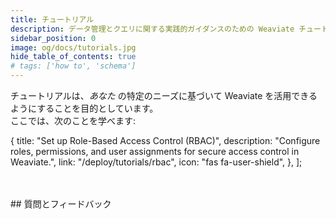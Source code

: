 ```yaml
---
title: チュートリアル
description: データ管理とクエリに関する実践的ガイダンスのための Weaviate チュートリアルを探索しましょう。
sidebar_position: 0
image: og/docs/tutorials.jpg
hide_table_of_contents: true
# tags: ['how to', 'schema']
---
```



<BasicPrereqs />

チュートリアルは、_あなた_ の特定のニーズに基づいて Weaviate を活用できるようにすることを目的としています。  
ここでは、次のことを学べます:


  {
    title: "Set up Role-Based Access Control (RBAC)",
    description:
      "Configure roles, permissions, and user assignments for secure access control in Weaviate.",
    link: "/deploy/tutorials/rbac",
    icon: "fas fa-user-shield",
  },
];

<br />
<CardsSection items={advancedFeaturesData} />
<br />
## 質問とフィードバック


<DocsFeedback/>


